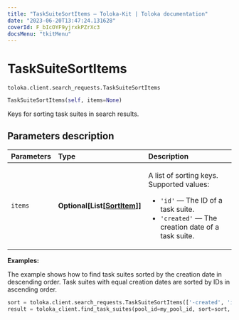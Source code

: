 ```yaml
---
title: "TaskSuiteSortItems — Toloka-Kit | Toloka documentation"
date: "2023-06-20T13:47:24.131628"
coverId: F_bIcOYF9yjrxkPZrXc3
docsMenu: "tkitMenu"
---
```


# TaskSuiteSortItems

`toloka.client.search_requests.TaskSuiteSortItems`

```python
TaskSuiteSortItems(self, items=None)
```

Keys for sorting task suites in search results.

## Parameters description

| Parameters | Type | Description |
| :----------| :----| :-----------|
`items`|**Optional\[List\[[SortItem](/docs/toloka-kit/reference/toloka.client.search_requests.TaskSuiteSortItems.SortItem)\]\]**|<p>A list of sorting keys. Supported values:</p> <ul> <li>`'id'` — The ID of a task suite.</li> <li>`'created'` — The creation date of a task suite.</li> </ul>

**Examples:**

The example shows how to find task suites sorted by the creation date in descending order. Task suites with equal creation dates are sorted by IDs in ascending order.

```python
sort = toloka.client.search_requests.TaskSuiteSortItems(['-created', 'id'])
result = toloka_client.find_task_suites(pool_id=my_pool_id, sort=sort, limit=10)
```